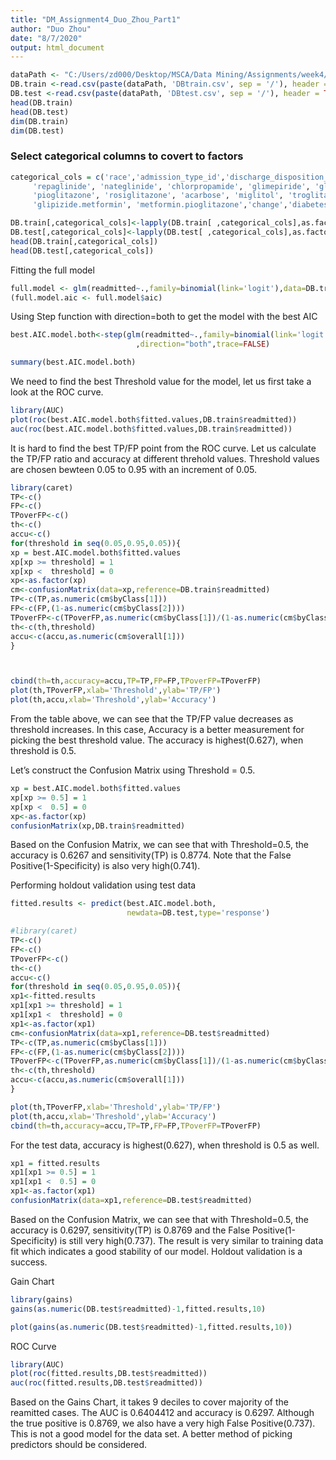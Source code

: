 ---
title: "DM_Assignment4_Duo_Zhou_Part1"
author: "Duo Zhou"
date: "8/7/2020"
output: html_document
---

```{r}
dataPath <- "C:/Users/zd000/Desktop/MSCA/Data Mining/Assignments/week4/"
DB.train <-read.csv(paste(dataPath, 'DBtrain.csv', sep = '/'), header = TRUE)
DB.test <-read.csv(paste(dataPath, 'DBtest.csv', sep = '/'), header = TRUE)
head(DB.train)
head(DB.test)
dim(DB.train)
dim(DB.test)
```
### Select categorical columns to covert to factors
```{r}
categorical_cols = c('race','admission_type_id','discharge_disposition_id','diag_1', 'max_glu_serum', 'A1Cresult', 'metformin', 
     'repaglinide', 'nateglinide', 'chlorpropamide', 'glimepiride', 'glipizide', 'glyburide', 'tolbutamide', 
     'pioglitazone', 'rosiglitazone', 'acarbose', 'miglitol', 'troglitazone', 'tolazamide', 'insulin', 'glyburide.metformin', 
     'glipizide.metformin', 'metformin.pioglitazone','change','diabetesMed','readmitted','gender')

DB.train[,categorical_cols]<-lapply(DB.train[ ,categorical_cols],as.factor)
DB.test[,categorical_cols]<-lapply(DB.test[ ,categorical_cols],as.factor)
head(DB.train[,categorical_cols])
head(DB.test[,categorical_cols])

```

Fitting the full model
```{r,warning=FALSE}
full.model <- glm(readmitted~.,family=binomial(link='logit'),data=DB.train)
(full.model.aic <- full.model$aic)
```

Using Step function with direction=both to get the model with the best AIC
```{r,warning=FALSE}
best.AIC.model.both<-step(glm(readmitted~.,family=binomial(link='logit'),data=DB.train)
                            ,direction="both",trace=FALSE)
```

```{r}
summary(best.AIC.model.both)

```

We need to find the best Threshold value for the model, let us first take a look at the ROC curve.

```{r}
library(AUC)
plot(roc(best.AIC.model.both$fitted.values,DB.train$readmitted))
auc(roc(best.AIC.model.both$fitted.values,DB.train$readmitted))
```

It is hard to find the best TP/FP point from the ROC curve. Let us calculate the TP/FP ratio and accuracy at different threhold values. Threshold values are chosen bewteen 0.05 to 0.95 with an increment of 0.05.

```{r}
library(caret)
TP<-c()
FP<-c()
TPoverFP<-c()
th<-c()
accu<-c()
for(threshold in seq(0.05,0.95,0.05)){
xp = best.AIC.model.both$fitted.values
xp[xp >= threshold] = 1
xp[xp <  threshold] = 0
xp<-as.factor(xp)
cm<-confusionMatrix(data=xp,reference=DB.train$readmitted)
TP<-c(TP,as.numeric(cm$byClass[1]))
FP<-c(FP,(1-as.numeric(cm$byClass[2])))
TPoverFP<-c(TPoverFP,as.numeric(cm$byClass[1])/(1-as.numeric(cm$byClass[2])))
th<-c(th,threshold)
accu<-c(accu,as.numeric(cm$overall[1]))
}



cbind(th=th,accuracy=accu,TP=TP,FP=FP,TPoverFP=TPoverFP)
plot(th,TPoverFP,xlab='Threshold',ylab='TP/FP')
plot(th,accu,xlab='Threshold',ylab='Accuracy')
```

From the table above, we can see that the TP/FP value decreases as threshold increases. In this case, Accuracy is a better measurement for picking the best threshold value. The accuracy is highest(0.627), when threshold is 0.5.

Let's construct the Confusion Matrix using Threshold = 0.5. 

```{r}
xp = best.AIC.model.both$fitted.values
xp[xp >= 0.5] = 1
xp[xp <  0.5] = 0
xp<-as.factor(xp)
confusionMatrix(xp,DB.train$readmitted)
```

Based on the Confusion Matrix, we can see that with Threshold=0.5, the accuracy is 0.6267 and sensitivity(TP) is 0.8774. Note that the False Positive(1-Specificity) is also very high(0.741).

Performing holdout validation using test data

```{r}

fitted.results <- predict(best.AIC.model.both,
                          newdata=DB.test,type='response')

#library(caret)
TP<-c()
FP<-c()
TPoverFP<-c()
th<-c()
accu<-c()
for(threshold in seq(0.05,0.95,0.05)){
xp1<-fitted.results
xp1[xp1 >= threshold] = 1
xp1[xp1 <  threshold] = 0
xp1<-as.factor(xp1)
cm<-confusionMatrix(data=xp1,reference=DB.test$readmitted)
TP<-c(TP,as.numeric(cm$byClass[1]))
FP<-c(FP,(1-as.numeric(cm$byClass[2])))
TPoverFP<-c(TPoverFP,as.numeric(cm$byClass[1])/(1-as.numeric(cm$byClass[2])))
th<-c(th,threshold)
accu<-c(accu,as.numeric(cm$overall[1]))
}

plot(th,TPoverFP,xlab='Threshold',ylab='TP/FP')
plot(th,accu,xlab='Threshold',ylab='Accuracy')
cbind(th=th,accuracy=accu,TP=TP,FP=FP,TPoverFP=TPoverFP)
```

For the test data, accuracy is highest(0.627), when threshold is 0.5 as well.

```{r}
xp1 = fitted.results
xp1[xp1 >= 0.5] = 1
xp1[xp1 <  0.5] = 0
xp1<-as.factor(xp1)
confusionMatrix(data=xp1,reference=DB.test$readmitted)
```

Based on the Confusion Matrix, we can see that with Threshold=0.5, the accuracy is 0.6297, sensitivity(TP) is 0.8769 and the False Positive(1-Specificity) is still very high(0.737). The result is very similar to training data fit which indicates a good stability of our model. Holdout validation is a success.

Gain Chart
```{r}
library(gains)
gains(as.numeric(DB.test$readmitted)-1,fitted.results,10)

plot(gains(as.numeric(DB.test$readmitted)-1,fitted.results,10))

```

ROC Curve
```{r}
library(AUC)
plot(roc(fitted.results,DB.test$readmitted))
auc(roc(fitted.results,DB.test$readmitted))
```

Based on the Gains Chart, it takes 9 deciles to cover majority of the reamitted cases. 
The AUC is 0.6404412 and accuracy is 0.6297. Although the true positive is 0.8769, we also have a very high False Positive(0.737). This is not a good model for the data set. A better method of picking predictors should be considered.  

